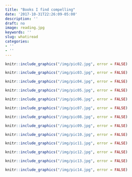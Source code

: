```yaml
---
title: "Books I find compelling"
date: '2017-10-31T22:26:09-05:00'
description: ''
draft: no
image: reading.jpg
keywords: ''
slug: whatiread
categories:
- ''
- ''
---
```

    
```r
knitr::include_graphics("/img/pic02.jpg", error = FALSE)
```

```r
knitr::include_graphics("/img/pic03.jpg", error = FALSE)
```

```r
knitr::include_graphics("/img/pic04.jpg", error = FALSE)
```

```r
knitr::include_graphics("/img/pic05.jpg", error = FALSE)
```

```r
knitr::include_graphics("/img/pic06.jpg", error = FALSE)
```

```r
knitr::include_graphics("/img/pic07.jpg", error = FALSE)
```

```r
knitr::include_graphics("/img/pic08.jpg", error = FALSE)
```

```r
knitr::include_graphics("/img/pic09.jpg", error = FALSE)
```

```r
knitr::include_graphics("/img/pic10.jpg", error = FALSE)
```

```r
knitr::include_graphics("/img/pic11.jpg", error = FALSE)
```

```r
knitr::include_graphics("/img/pic12.jpg", error = FALSE)
```

```r
knitr::include_graphics("/img/pic13.jpg", error = FALSE)
```

```r
knitr::include_graphics("/img/pic14.jpg", error = FALSE)
```
